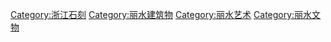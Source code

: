 [[Category:浙江石刻|Category:浙江石刻]]
[[Category:丽水建筑物|Category:丽水建筑物]]
[[Category:丽水艺术|Category:丽水艺术]]
[[Category:丽水文物|Category:丽水文物]]